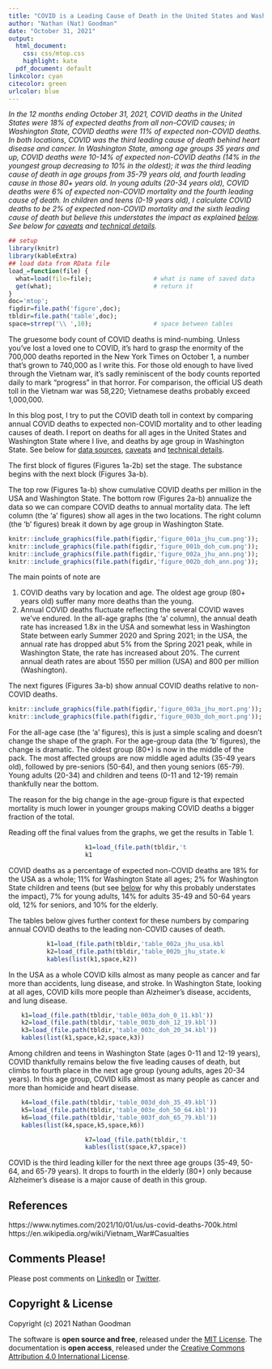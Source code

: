 ```yaml
---
title: "COVID is a Leading Cause of Death in the United States and Washington State"
author: "Nathan (Nat) Goodman"
date: "October 31, 2021"
output:
  html_document:
    css: css/mtop.css
    highlight: kate
  pdf_document: default
linkcolor: cyan
citecolor: green
urlcolor: blue
---
```


*In the 12 months ending October 31, 2021, COVID deaths in the United States were 18% of expected deaths from all non-COVID causes; in Washington State, COVID deaths were 11% of expected non-COVID deaths. In both locations, COVID was the third leading cause of death behind heart disease and cancer. In Washington State, among age groups 35 years and up, COVID deaths were 10-14% of expected non-COVID deaths (14% in the youngest group decreasing to 10% in the oldest); it was the third leading cause of death in age groups from 35-79 years old, and fourth leading cause in those 80+ years old. In young adults (20-34 years old), COVID deaths were 6% of expected non-COVID mortality and the fourth leading cause of death. In children and teens (0-19 years old), I calculate COVID deaths to be 2% of expected non-COVID mortality and the sixth leading cause of death but believe this understates the impact as explained [below](#kids). See below for [caveats](#caveats) and [technical details](#techdetails).*

```r
## setup
library(knitr)
library(kableExtra)
## load data from RData file
load_=function(file) {
  what=load(file=file);                 # what is name of saved data
  get(what);                            # return it
}
doc='mtop';
figdir=file.path('figure',doc);
tbldir=file.path('table',doc);
space=strrep('\\ ',10);                 # space between tables
```

The gruesome body count of COVID deaths is mind-numbing. Unless you've lost a loved one to COVID, it's hard to grasp the enormity of the 700,000 deaths reported in the New York Times on October 1, a number that's grown to 740,000 as I write this. For those old enough to have lived through the Vietnam war, it's sadly reminiscent of the body counts reported daily to mark "progress" in that horror. For comparison, the official US death toll in the Vietnam war was 58,220; Vietnamese deaths probably exceed 1,000,000.

In this blog post, I try to put the COVID death toll in context by comparing annual COVID deaths to expected non-COVID mortality and to other leading causes of death. I report on deaths for all ages in the United States and Washington State where I live, and deaths by age group in Washington State. See below for [data sources](#sources), [caveats](#caveats) and [technical details](#techdetails).

The first block of figures (Figures 1a-2b) set the stage. The substance begins with the next block (Figures 3a-b).

The top row (Figures 1a-b) show cumulative COVID deaths per million in the USA and Washington State. The bottom row (Figures 2a-b) annualize the data so we can compare COVID deaths to annual mortality data. The left column (the 'a' figures) show all ages in the two locations. The right column (the 'b' figures) break it down by age group in Washington State. 

```r
knitr::include_graphics(file.path(figdir,'figure_001a_jhu_cum.png'));
knitr::include_graphics(file.path(figdir,'figure_001b_doh_cum.png'));
knitr::include_graphics(file.path(figdir,'figure_002a_jhu_ann.png'));
knitr::include_graphics(file.path(figdir,'figure_002b_doh_ann.png'));
```

The main points of note are

1. COVID deaths vary by location and age. The oldest age group (80+ years old) suffer many more deaths than the young.
2. Annual COVID deaths fluctuate reflecting the several COVID waves we've endured. In the all-age graphs (the 'a' column), the annual death rate has increased 1.8x in the USA and somewhat less in Washington State between early Summer 2020 and Spring 2021; in the USA, the annual rate has dropped abut 5% from the Spring 2021 peak, while in Washington State, the rate has increased about 20%. The current annual death rates are about 1550 per million (USA) and 800 per million (Washington).

The next figures (Figures 3a-b) show annual COVID deaths relative to non-COVID deaths.

```r
knitr::include_graphics(file.path(figdir,'figure_003a_jhu_mort.png'));
knitr::include_graphics(file.path(figdir,'figure_003b_doh_mort.png'));
```

For the all-age case (the 'a' figures), this is just a simple scaling and doesn't change the shape of the graph. For the age-group data (the 'b' figures), the change is dramatic. The oldest group (80+) is now in the middle of the pack. The most affected groups are now middle aged adults (35-49 years old), followed by pre-seniors (50-64), and then young seniors (65-79). Young adults (20-34) and children and teens (0-11 and 12-19) remain thankfully near the bottom.

The reason for the big change in the age-group figure is that expected mortality is much lower in younger groups making COVID deaths a bigger fraction of the total. 

Reading off the final values from the graphs, we get the results in Table 1. 

<!-- <center><div style="width: 40%"> -->
<div style="width: 40%; margin-left: auto; margin-right: auto;">
```r
k1=load_(file.path(tbldir,'table_001_mort_pct.kbl'))
k1
```
</div>
<!-- </center></div> -->

COVID deaths as a percentage of expected non-COVID deaths are 18% for the USA as a whole; 11% for Washington State all ages; 2% for Washington State children and teens (but see [below](#kids) for why this probably understates the impact), 7% for young adults, 14% for adults 35-49 and 50-64 years old, 12% for seniors, and 10% for the elderly.

The tables below gives further context for these numbers by comparing annual COVID deaths to the leading non-COVID causes of death.

<div style="width: 70%; margin-left: auto; margin-right: auto;">
```r
k1=load_(file.path(tbldir,'table_002a_jhu_usa.kbl'))
k2=load_(file.path(tbldir,'table_002b_jhu_state.kbl'))
kables(list(k1,space,k2))
```
</div>

In the USA as a whole COVID kills almost as many people as cancer and far more than accidents, lung disease, and stroke. In Washington State, looking at all ages, COVID kills more people than Alzheimer's disease, accidents, and lung disease.

<div style="width: 90%; margin-left: auto; margin-right: auto;">
```r
k1=load_(file.path(tbldir,'table_003a_doh_0_11.kbl'))
k2=load_(file.path(tbldir,'table_003b_doh_12_19.kbl'))
k3=load_(file.path(tbldir,'table_003c_doh_20_34.kbl'))
kables(list(k1,space,k2,space,k3))
```
</div>

Among children and teens in Washington State (ages 0-11 and 12-19 years), COVID thankfully remains below the five leading causes of death, but climbs to fourth place in the next age group (young adults, ages 20-34 years). In this age group, COVID kills almost as many people as cancer and more than homicide and heart disease.

<div style="width: 90%; margin-left: auto; margin-right: auto;">
```r
k4=load_(file.path(tbldir,'table_003d_doh_35_49.kbl'))
k5=load_(file.path(tbldir,'table_003e_doh_50_64.kbl'))
k6=load_(file.path(tbldir,'table_003f_doh_65_79.kbl'))
kables(list(k4,space,k5,space,k6))
```
</div>

<div style="width: 40%; margin-left: auto; margin-right: auto;">
```r
k7=load_(file.path(tbldir,'table_003g_doh_80_.kbl'))
kables(list(space,k7,space))
```
</div>

COVID is the third leading killer for the next three age groups (35-49, 50-64, and 65-79 years). It drops to fourth in the elderly (80+) only because Alzheimer's disease is a major cause of death in this group.



## References

https://www.nytimes.com/2021/10/01/us/us-covid-deaths-700k.html
https://en.wikipedia.org/wiki/Vietnam_War#Casualties

## Comments Please!

Please post comments on [LinkedIn](www.linkedin.com/in/gnatgoodman) or [Twitter](https://twitter.com/gnatgoodman).

## Copyright & License

Copyright (c) 2021 Nathan Goodman

The software is **open source and free**, released under the [MIT License](https://opensource.org/licenses/MIT). The documentation is **open access**, released under the [Creative Commons Attribution 4.0 International License](https://creativecommons.org/licenses/by/4.0).
